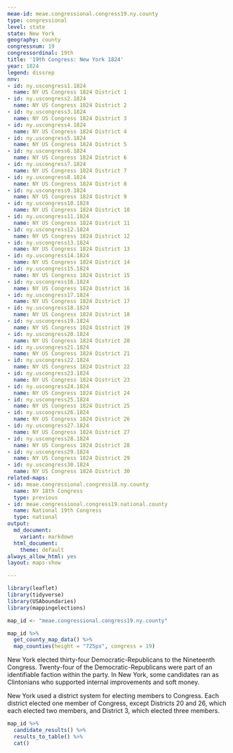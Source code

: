 ```yaml
---
meae-id: meae.congressional.congress19.ny.county
type: congressional
level: state
state: New York
geography: county
congressnum: 19
congressordinal: 19th
title: '19th Congress: New York 1824'
year: 1824
legend: dissrep
nnv:
- id: ny.uscongress1.1824
  name: NY US Congress 1824 District 1
- id: ny.uscongress2.1824
  name: NY US Congress 1824 District 2
- id: ny.uscongress3.1824
  name: NY US Congress 1824 District 3
- id: ny.uscongress4.1824
  name: NY US Congress 1824 District 4
- id: ny.uscongress5.1824
  name: NY US Congress 1824 District 5
- id: ny.uscongress6.1824
  name: NY US Congress 1824 District 6
- id: ny.uscongress7.1824
  name: NY US Congress 1824 District 7
- id: ny.uscongress8.1824
  name: NY US Congress 1824 District 8
- id: ny.uscongress9.1824
  name: NY US Congress 1824 District 9
- id: ny.uscongress10.1824
  name: NY US Congress 1824 District 10
- id: ny.uscongress11.1824
  name: NY US Congress 1824 District 11
- id: ny.uscongress12.1824
  name: NY US Congress 1824 District 12
- id: ny.uscongress13.1824
  name: NY US Congress 1824 District 13
- id: ny.uscongress14.1824
  name: NY US Congress 1824 District 14
- id: ny.uscongress15.1824
  name: NY US Congress 1824 District 15
- id: ny.uscongress16.1824
  name: NY US Congress 1824 District 16
- id: ny.uscongress17.1824
  name: NY US Congress 1824 District 17
- id: ny.uscongress18.1824
  name: NY US Congress 1824 District 18
- id: ny.uscongress19.1824
  name: NY US Congress 1824 District 19
- id: ny.uscongress20.1824
  name: NY US Congress 1824 District 20
- id: ny.uscongress21.1824
  name: NY US Congress 1824 District 21
- id: ny.uscongress22.1824
  name: NY US Congress 1824 District 22
- id: ny.uscongress23.1824
  name: NY US Congress 1824 District 23
- id: ny.uscongress24.1824
  name: NY US Congress 1824 District 24
- id: ny.uscongress25.1824
  name: NY US Congress 1824 District 25
- id: ny.uscongress26.1824
  name: NY US Congress 1824 District 26
- id: ny.uscongress27.1824
  name: NY US Congress 1824 District 27
- id: ny.uscongress28.1824
  name: NY US Congress 1824 District 28
- id: ny.uscongress29.1824
  name: NY US Congress 1824 District 29
- id: ny.uscongress30.1824
  name: NY US Congress 1824 District 30
related-maps:
- id: meae.congressional.congress18.ny.county
  name: NY 18th Congress
  type: previous
- id: meae.congressional.congress19.national.county
  name: National 19th Congress
  type: national
output:
  md_document:
    variant: markdown
  html_document:
    theme: default
always_allow_html: yes
layout: maps-show

---
```


```r
library(leaflet)
library(tidyverse)
library(USAboundaries)
library(mappingelections)

map_id <- "meae.congressional.congress19.ny.county"
```

<div class="map">

```r
map_id %>%
  get_county_map_data() %>%
  map_counties(height = "725px", congress = 19)
```

</div>

New York elected thirty-four Democratic-Republicans to the Nineteenth Congress. Twenty-four of the Democratic-Republicans were part of an identifiable faction within the party. In New York, some candidates ran as Clintonians who supported internal improvements and soft money. 

New York used a district system for electing members to Congress. Each district elected one member of Congress, except Districts 20 and 26, which each elected two members, and District 3, which elected three members.

<div class="results-table">

```r
map_id %>%
  candidate_results() %>%
  results_to_table() %>%
  cat()
```

</div>
